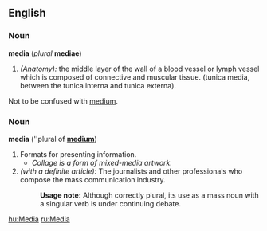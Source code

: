 ==English==
===Noun===
'''media''' (''plural'' '''mediae''')

#''(Anatomy):'' the middle layer of the wall of a blood vessel or lymph vessel which is composed of connective and muscular tissue.  (tunica media, between the tunica interna and tunica externa).

Not to be confused with [[medium]].

===Noun===
'''media''' (''plural of '''[[medium]]''')

# Formats for presenting information.
#* ''Collage is a form of mixed-media artwork.''
# ''(with a definite article):'' The journalists and other professionals who compose the mass communication industry.
#:'''Usage note:''' Although correctly plural, its use as a mass noun with a singular verb is under continuing debate.

[[hu:Media]]
[[ru:Media]]
